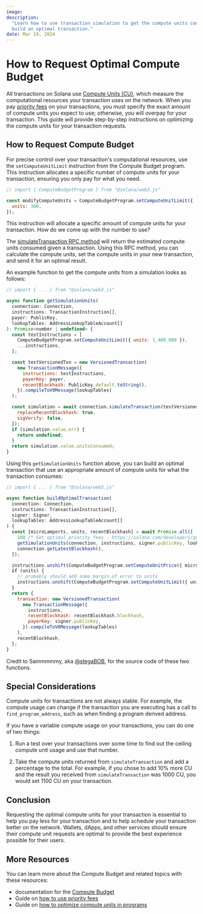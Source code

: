 ```yaml
---
image:
description:
  "Learn how to use transaction simulation to get the compute units consumed and
  build an optimal transaction."
date: Mar 19, 2024
---
```



# How to Request Optimal Compute Budget

All transactions on Solana use
[Compute Units (CU)](https://solana.com/docs/terminology#compute-units), which
measure the computational resources your transaction uses on the network. When
you pay
[priority fees](https://solana.com/developers/guides/advanced/how-to-use-priority-fees)
on your transactions, you must specify the exact amount of compute units you
expect to use; otherwise, you will overpay for your transaction. This guide will
provide step-by-step instructions on optimizing the compute units for your
transaction requests.

## How to Request Compute Budget

For precise control over your transaction's computational resources, use the
`setComputeUnitLimit` instruction from the Compute Budget program. This
instruction allocates a specific number of compute units for your transaction,
ensuring you only pay for what you need.

```javascript
// import { ComputeBudgetProgram } from "@solana/web3.js"

const modifyComputeUnits = ComputeBudgetProgram.setComputeUnitLimit({
  units: 300,
});
```

This instruction will allocate a specific amount of compute units for your
transaction. How do we come up with the number to use?

The
[simulateTransaction RPC method](https://solana.com/docs/rpc/http/simulatetransaction)
will return the estimated compute units consumed given a transaction. Using this
RPC method, you can calculate the compute units, set the compute units in your
new transaction, and send it for an optimal result.

An example function to get the compute units from a simulation looks as follows:

```javascript
// import { ... } from "@solana/web3.js"

async function getSimulationUnits(
  connection: Connection,
  instructions: TransactionInstruction[],
  payer: PublicKey,
  lookupTables: AddressLookupTableAccount[]
): Promise<number | undefined> {
  const testInstructions = [
    ComputeBudgetProgram.setComputeUnitLimit({ units: 1_400_000 }),
    ...instructions,
  ];

  const testVersionedTxn = new VersionedTransaction(
    new TransactionMessage({
      instructions: testInstructions,
      payerKey: payer,
      recentBlockhash: PublicKey.default.toString(),
    }).compileToV0Message(lookupTables)
  );

  const simulation = await connection.simulateTransaction(testVersionedTxn, {
    replaceRecentBlockhash: true,
    sigVerify: false,
  });
  if (simulation.value.err) {
    return undefined;
  }
  return simulation.value.unitsConsumed;
}
```

Using this `getSimulationUnits` function above, you can build an optimal
transaction that use an appropriate amount of compute units for what the
transaction consumes:

```javascript
// import { ... } from "@solana/web3.js"

async function buildOptimalTransaction(
  connection: Connection,
  instructions: TransactionInstruction[],
  signer: Signer,
  lookupTables: AddressLookupTableAccount[]
) {
  const [microLamports, units, recentBlockhash] = await Promise.all([
    100 /* Get optimal priority fees - https://solana.com/developers/guides/advanced/how-to-use-priority-fees*/,
    getSimulationUnits(connection, instructions, signer.publicKey, lookupTables),
    connection.getLatestBlockhash(),
  ]);

  instructions.unshift(ComputeBudgetProgram.setComputeUnitPrice({ microLamports }));
  if (units) {
    // probably should add some margin of error to units
    instructions.unshift(ComputeBudgetProgram.setComputeUnitLimit({ units }));
  }
  return {
    transaction: new VersionedTransaction(
      new TransactionMessage({
        instructions,
        recentBlockhash: recentBlockhash.blockhash,
        payerKey: signer.publicKey,
      }).compileToV0Message(lookupTables)
    ),
    recentBlockhash,
  };
}
```

<Callout type="success" title="Credit for this example code">

Credit to Sammmmmy, aka [@stegaBOB](https://twitter.com/stegaBOB), for the
source code of these two functions.

</Callout>

## Special Considerations

Compute units for transactions are not always stable. For example, the compute
usage can change if the transaction you are executing has a call to
`find_program_address`, such as when finding a program derived address.

If you have a variable compute usage on your transactions, you can do one of two
things:

1. Run a test over your transactions over some time to find out the ceiling
   compute unit usage and use that number.

2. Take the compute units returned from `simulateTransaction` and add a
   percentage to the total. For example, if you chose to add 10% more CU and the
   result you received from `simulateTransaction` was 1000 CU, you would set
   1100 CU on your transaction.

## Conclusion

Requesting the optimal compute units for your transaction is essential to help
you pay less for your transaction and to help schedule your transaction better
on the network. Wallets, dApps, and other services should ensure their compute
unit requests are optimal to provide the best experience possible for their
users.

## More Resources

You can learn more about the Compute Budget and related topics with these
resources:

- documentation for the
  [Compute Budget](https://solana.com/docs/core/runtime#compute-budget)
- Guide on
  [how to use priority fees](https://solana.com/developers/guides/advanced/how-to-use-priority-fees)
- Guide on
  [how to optimize compute units in programs](https://solana.com/developers/guides/advanced/how-to-optimize-compute)
